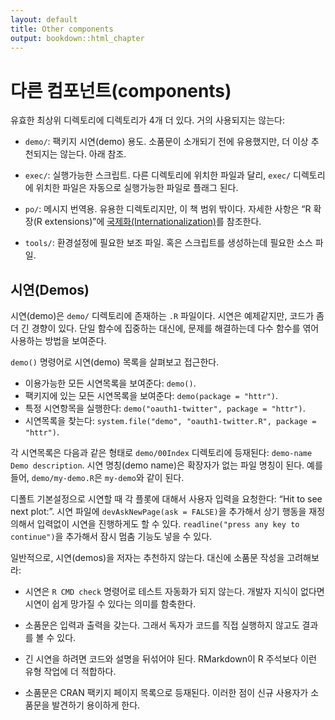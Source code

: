 ```yaml
---
layout: default
title: Other components
output: bookdown::html_chapter
---
```


# 다른 컴포넌트(components) {#misc}

유효한 최상위 디렉토리에 디렉토리가 4개 더 있다. 거의 사용되지는 않는다:



* `demo/`: 팩키지 시연(demo) 용도. 소품문이 소개되기 전에 유용했지만, 더 이상 추천되지는 않는다. 아래 참조.

* `exec/`: 실행가능한 스크립트. 다른 디렉토리에 위치한 파일과 달리,
  `exec/` 디렉토리에 위치한 파일은 자동으로 실행가능한 파일로 플래그 된다.

* `po/`: 메시지 번역용. 유용한 디렉토리지만, 이 책 범위 밖이다.
  자세한 사항은 "R 확장(R extensions)"에 [국제화(Internationalization)][internationalization]를 참조한다.

* `tools/`: 환경설정에 필요한 보조 파일. 혹은 스크립트를 생성하는데 필요한 소스 파일.


## 시연(Demos) {#demo}

시연(demo)은 `demo/` 디렉토리에 존재하는 `.R` 파일이다.
시연은 예제같지만, 코드가 좀더 긴 경향이 있다.
단일 함수에 집중하는 대신에, 문제를 해결하는데 다수 함수를 엮어 사용하는 방법을 보여준다.

`demo()` 명령어로 시연(demo) 목록을 살펴보고 접근한다.


* 이용가능한 모든 시연목록을 보여준다: `demo()`.
* 팩키지에 있는 모든 시연목록을 보여준다: `demo(package = "httr")`.
* 특정 시연항목을 실행한다: `demo("oauth1-twitter", package = "httr")`.
* 시연목록을 찾는다: `system.file("demo", "oauth1-twitter.R", package = "httr")`.

각 시연목록은 다음과 같은 형태로 `demo/00Index` 디렉토리에 등재된다: `demo-name  Demo description`.
시연 명칭(demo name)은 확장자가 없는 파일 명칭이 된다. 예를 들어, `demo/my-demo.R`은 `my-demo`와 같이 된다.

디폴트 기본설정으로 시연할 때 각 플롯에 대해서 사용자 입력을 요청한다: "Hit <Return> to see next plot: ".
시연 파일에 `devAskNewPage(ask = FALSE)`을 추가해서 상기 행동을 재정의해서 입력없이 시연을 진행하게도 할 수 있다.
`readline("press any key to continue")`을 추가해서 잠시 멈춤 기능도 넣을 수 있다.

일반적으로, 시연(demos)을 저자는 추천하지 않는다. 대신에 소품문 작성을 고려해보라:

* 시연은 `R CMD check` 명령어로 테스트 자동화가 되지 않는다.
  개발자 지식이 없다면 시연이 쉽게 망가질 수 있다는 의미를 함축한다.

* 소품문은 입력과 출력을 갖는다. 그래서 독자가 코드를 직접 실행하지 않고도 결과를 볼 수 있다.

* 긴 시연을 하려면 코드와 설명을 뒤섞어야 된다. RMarkdown이 R 주석보다 이런 유형 작업에 더 적합하다.

* 소품문은 CRAN 팩키지 페이지 목록으로 등재된다. 이러한 점이 신규 사용자가 소품문을 발견하기 용이하게 한다.

[internationalization]:http://cran.rstudio.com/doc/manuals/r-devel/R-exts.html#Internationalization
